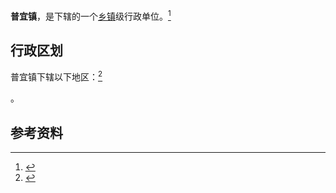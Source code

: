 {{中国乡级行政区|52/05/02/125/000}}

'''普宜镇'''，是{{PRC admin/fullname|52/05/02/125/000|3}}下辖的一个[[乡镇|乡镇]]级行政单位。<ref>{{PRC admin/ref sgc|{{PRC admin/parent|52/05/02/125/000}}}}</ref>

== 行政区划 ==

普宜镇下辖以下地区：<ref>{{PRC admin/ref sgc|52/05/02/125/000}}</ref>

{{PRC admin/children|52/05/02/125/000}}。

== 参考资料 ==

{{reflist}}

{{行政区划小作品}}
{{PRC admin/navcat|52/05/02/125/000}}